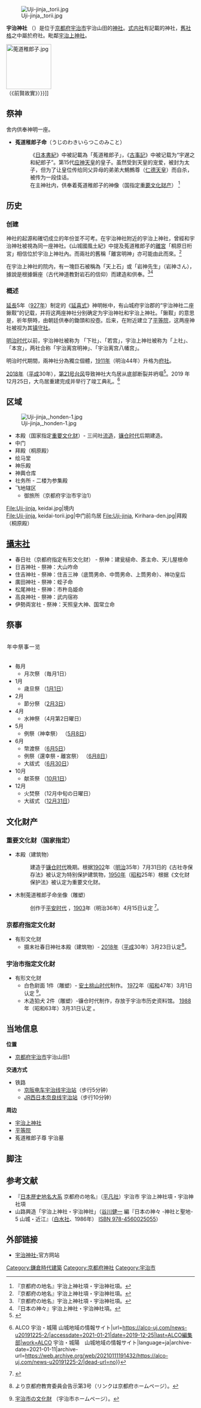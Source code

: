 {{神社|name=宇治神社|img=File:Uji-jinja,_haisho.jpg|location=[[京都府|京都府]][[宇治市|宇治市]]宇治山田1|god=[[菟道稚郎子|菟道稚郎子命]]|cere_date=[[5月8日|5月8日]]・[[6月8日|6月8日]]|type=[[延喜式神名帳|式内社]]（小）
旧[[府社|府社]]|struct=三间社[[流造|流造]]|nihongo=宇治神社}}

[[File:Uji-jinja,_torii.jpg|thumb]]

'''宇治神社''' （{{Jpn|j=宇治神社|kana=うじじんじゃ|rm=uji jinja}}）是位于[[京都府|京都府]][[宇治市|宇治市]]宇治山田的[[神社|神社]]。[[延喜式神名帳|式内社]]有記載的神社，[[近代社格制度|舊社格]]之中屬於府社。毗鄰[[宇治上神社|宇治上神社]]。

[[File:莵道稚郎子.jpg|120px]]<br />（《前賢故實》）}}]]

== 祭神 ==
舍内供奉神明一座。

* '''菟道稚郎子命'''（うじのわきいらつこのみこと）
*: 《[[日本書紀|日本書紀]]》中被記載為「菟道稚郎子」，《[[古事記|古事記]]》中被记载为“宇遅之和紀郎子”。第15代[[应神天皇|应神天皇]]的皇子。虽然受到天皇的宠爱，被封为太子，但为了让皇位传给同父异母的弟弟大鷦鷯尊（[[仁德天皇|仁德天皇]]）而自杀，被传为一段佳话。
*: 在主神社内，供奉着菟道稚郎子的神像（国指定[[重要文化財|重要文化财产]]） <ref name="地名">『京都府の地名』宇治上神社項・宇治神社項。</ref>

== 历史 ==

=== 创建 ===
神社的起源和確切成立的年份並不可考。在宇治神社附近的宇治上神社，曾經和宇治神社被視為同一座神社。《山城國風土紀》中提及菟道稚郎子的[[離宮|離宮]]「桐原日桁宮」相信位於宇治上神社內。而兩社的舊稱「離宮明神」亦可能由此而來。<ref name="地名">『京都府の地名』宇治上神社項・宇治神社項。</ref>

在宇治上神社的院内，有一塊巨石被稱為「天上石」或「岩神先生」（岩神さん），據說是根據磐座（古代神道教對岩石的信仰）而建造和供奉。<ref name="地名">『京都府の地名』宇治上神社項・宇治神社項。</ref><ref name="神々">『日本の神々』宇治上神社・宇治神社項。</ref>

=== 概述 ===
[[延長_(日本)|延長]]5年（[[927年|927年]]）制定的《[[延喜式|延喜式]]》神明帐中，有山城府宇治郡的“宇治神社二座 鍬靫”的记载，并将这两座神社分别确定为宇治神社和宇治上神社。「鍬靫」的意思是，祈年祭時，由朝廷供奉的鋤頭和投壺。后来，在附近建立了[[平等院|平等院]]，这两座神社被视为其[[鎮守社|镇守社]]。

[[明治时代|明治时代]]以前，宇治神社被称为 「下社」、「若宫」，宇治上神社被称为「上社」、「本宫」，两社合称「宇治离宫明神」、「宇治离宫八幡宫」。

明治时代期間，兩神社分為獨立個體，[[1911年|1911年]]（明治44年）升格为[[府社|府社]]。

[[2018年|2018年]]（[[平成|平成]]30年），[[颱風燕子_(2018年)|第21号台风]]导致神社大鸟居从底部断裂并坍塌<ref>{{Cite web|title=台風21号被害　京都・宇治神社で大鳥居が土台部分から折れる|url=https://www.mbs.jp/news/kansainews/20180905/GE000000000000024232.shtml|accessdate=2018-09-05|date=2018-09-05|publisher=毎日放送|archiveurl=https://web.archive.org/web/20180906135346/https://www.mbs.jp/news/kansainews/20180905/GE000000000000024232.shtml|archivedate=2018-09-06|dead-url=no}}</ref>。2019 年12月25日，大鸟居重建完成并举行了竣工典礼。<ref>{{Cite web|title=宇治神社の大鳥居が復活！12月25日、竣功式典が行われました。【ニュース / 宇治市】 {{!}} ALCO 宇治・城陽 山城地域の情報サイト|url=https://alco-uj.com/news-u20191225-2/|accessdate=2021-01-21|date=2019-12-25|last=ALCO編集部|work=ALCO 宇治・城陽　山城地域の情報サイト|language=ja|archive-date=2021-01-11|archive-url=https://web.archive.org/web/20210111191432/https://alco-uj.com/news-u20191225-2/|dead-url=no}}</ref>

== 区域 ==
[[File:Uji-jinja,_honden-1.jpg|thumb]]

* 本殿（国家指定[[重要文化財|重要文化财]]）- 三间社[[流造|流造]]，[[鎌倉時代|镰仓时代]]后期建造。
* 中门
* 拜殿（桐原殿）
* 绘马堂
* 神乐殿
* 神輿仓库
* 社务所 - 二楼为参集殿
* 飞地辖区
** 御旅所（京都府宇治市宇治1）

<gallery>
File:Uji-jinja, keidai.jpg|境内<br />{{small|左侧为本殿、右为拜殿（桐原殿）。}}
File:Uji-jinja, keidai-torii.jpg|中门前鸟居
File:Uji-jinja, Kirihara-den.jpg|拜殿（桐原殿）
</gallery>
== [[攝末社|攝末社]] ==

* 春日社（京都府指定有形文化财） - 祭神：建瓮槌命、斎主命、天儿屋根命
* 日吉神社 - 祭神：大山咋命
* 住吉神社 - 祭神：住吉三神（底筒男命、中筒男命、上筒男命）、神功皇后
* 廣田神社 - 祭神：蛭子命
* 松尾神社 - 祭神：市杵岛姫命
* 高良神社 - 祭神：武内宿祢
* 伊勢両宮社 - 祭神：天照皇大神、国常立命

== 祭事 ==
<div class="NavFrame" style="width:100%;">
 <div class="NavHead" style="padding:1.5px; line-height:1.7; letter-spacing:1px;">年中祭事一览</div>
 <div class="NavContent" style="text-align:left;">
* 毎月
** 月次祭 （毎月1日）
* 1月
** 歳旦祭 （[[1月1日|1月1日]]）
* 2月
** 節分祭 （[[2月3日|2月3日]]）
* 4月
** 水神祭 （4月第2日曜日）
* 5月
** 例祭（神幸祭） （[[5月8日|5月8日]]）
* 6月
** 幣渡祭 （[[6月5日|6月5日]]）
** 例祭（還幸祭・離宮祭） （[[6月8日|6月8日]]）
** 大祓式 （[[6月30日|6月30日]]）
* 10月
** 献茶祭 （[[10月1日|10月1日]]）
* 12月
** 火焚祭 （12月中旬の日曜日）
** 大祓式 （[[12月31日|12月31日]]）
</div></div>

== 文化财产 ==

=== 重要文化财（国家指定） ===

* 本殿（建筑物）
*: 建造于[[鎌倉時代|镰仓时代]]晚期。根据[[1902年|1902]]年（[[明治|明治]]35年）7月31日的《古社寺保存法》被认定为特别保护建筑物，[[1950年|1950年]]（[[昭和|昭和]]25年）根据《文化财保护法》被认定为重要文化财。
* 木制莵道稚郎子命坐像（雕塑）
*:
*: 创作于[[平安时代|平安时代]] ，[[1903年|1903]]年（明治36年）4月15日认定 <ref>{{日本國指定文化財等數據庫|201|3643|木造莵道稚郎子命坐像}}</ref>。

=== 京都府指定文化财 ===

* 有形文化财
** 摄末社春日神社本殿（建筑物）- [[2018年|2018年]]（[[平成|平成]]30年）3月23日认定<ref>{{PDFlink|[http://www.pref.kyoto.jp/kouhou/documents/kouho_2965_1.pdf 平成30年3月23日京都府公報]}}より京都府教育委員会告示第3号（リンクは京都府ホームページ）。</ref>。

=== 宇治市指定文化财 ===

* 有形文化财
** 白色尉面 1件（雕塑）- [[安土桃山时代|安土桃山时代]]制作。 [[1972年|1972]]年（[[昭和|昭和]]47年）3月1日认定 <ref name="宇治市一覧">[https://www.city.uji.kyoto.jp/0000004257.html 宇治市の文化財] {{Wayback|url=https://www.city.uji.kyoto.jp/0000004257.html |date=20180716170236 }}（宇治市ホームページ）。</ref>。
** 木造狛犬 2件（雕塑）-镰仓时代制作，存放于宇治市历史资料馆。 [[1988年|1988]]年（昭和63年）3月31日认定  。

== 当地信息 ==
'''位置'''

* [[京都府|京都府]][[宇治市|宇治市]]宇治山田1

'''交通方式'''

* 铁路
** [[京阪電氣鐵道|京阪电车]][[宇治線|宇治线]][[宇治站_(京阪)|宇治站]]（步行5分钟）
** [[西日本旅客鐵道|JR西日本]][[奈良線|奈良线]][[宇治站_(JR西日本)|宇治站]]（步行10分钟）

'''周边'''

* [[宇治上神社|宇治上神社]]
* [[平等院|平等院]]
* 菟道稚郎子尊 宇治墓

== 脚注 ==
{{Reflist}}{{Reflist}}

== 参考文献 ==

* 『[[:ja:日本歴史地名大系|日本歴史地名大系]] 京都府の地名』（[[:ja:平凡社|平凡社]]）宇治市 宇治上神社項・宇治神社項
* 山路興造「宇治上神社・宇治神社」（[[:ja:谷川健一|谷川健一]] 編『日本の神々 -神社と聖地- 5 山城・近江』（[[:ja:白水社|白水社]]、1986年） [[:ja:Special:BookSources/9784560025055|ISBN 978-4560025055]]）

== 外部链接 ==

* [http://uji-jinja.com/ 宇治神社-]{{Wayback|url=http://uji-jinja.com/ |date=20210128203718 }}官方网站

{{DEFAULTSORT:Ujijinja}}
[[Category:鎌倉時代建築|Category:鎌倉時代建築]]
[[Category:京都府神社|Category:京都府神社]]
[[Category:宇治市|Category:宇治市]]